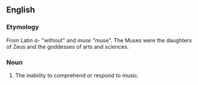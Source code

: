 ==English==

===Etymology===
From Latin ''a-'' "without" and ''muse'' "muse". The Muses were the daughters of Zeus and the goddesses of arts and sciences.

===Noun===
{{en-noun}}

# The inability to comprehend or respond to music.